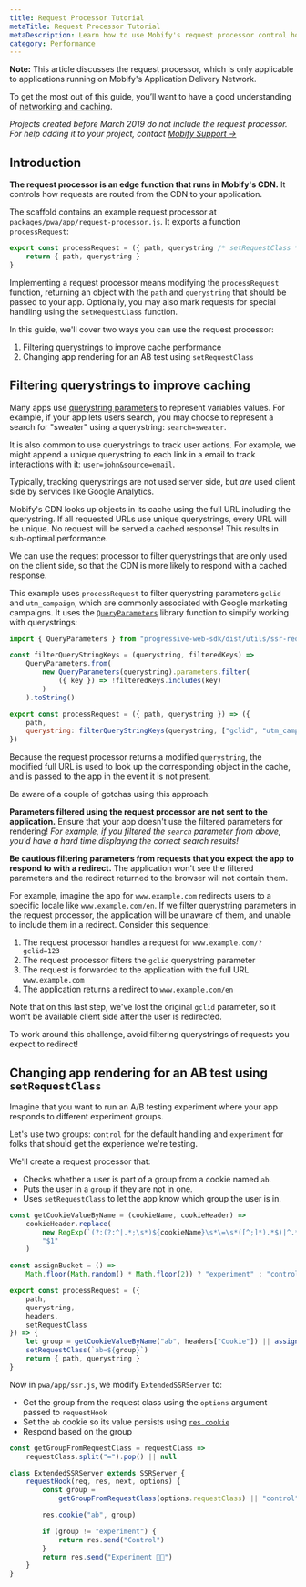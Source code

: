 ```yaml
---
title: Request Processor Tutorial
metaTitle: Request Processor Tutorial
metaDescription: Learn how to use Mobify's request processor control how requests are routed to your app.
category: Performance
---
```


<Callout type="info">

**Note:** This article discusses the request processor, which is only applicable to applications running on Mobify's Application Delivery Network.

To get the most out of this guide, you’ll want to have a good understanding of <a href="https://hpbn.co/" target="_blank">networking and caching</a>.

*Projects created before March 2019 do not include the request processor. For help adding it to your project, contact <a href="https://support.mobify.com/" target="_blank">Mobify Support →</a>*

</Callout>

## Introduction

**The request processor is an edge function that runs in Mobify's CDN.** It controls how requests are routed from the CDN to your application.

The scaffold contains an example request processor at `packages/pwa/app/request-processor.js`. It exports a function `processRequest`:

```javascript
export const processRequest = ({ path, querystring /* setRequestClass */ }) => {
    return { path, querystring }
}
```

Implementing a request processor means modifying the `processRequest` function, returning an object with the `path` and `querystring` that should be passed to your app. Optionally, you may also mark requests for special handling using the `setRequestClass` function.

In this guide, we'll cover two ways you can use the request processor:

1. Filtering querystrings to improve cache performance
2. Changing app rendering for an AB test using `setRequestClass`

## Filtering querystrings to improve caching

Many apps use [querystring parameters](https://developer.mozilla.org/en-US/docs/Web/API/URL/search) to represent variables values. For example, if your app lets users search, you may choose to represent a search for "sweater" using a querystring: `search=sweater`.

It is also common to use querystrings to track user actions. For example, we might append a unique querystring to each link in a email to track interactions with it: `user=john&source=email`.

Typically, tracking querystrings are not used server side, but _are_ used client side by services like Google Analytics.

Mobify's CDN looks up objects in its cache using the full URL including the querystring. If all requested URLs use unique querystrings, every URL will be unique. No request will be served a cached response! This results in sub-optimal performance.

We can use the request processor to filter querystrings that are only used on the client side, so that the CDN is more likely to respond with a cached response.

This example uses `processRequest` to filter querystring parameters `gclid` and `utm_campaign`, which are commonly associated with Google marketing campaigns. It uses the [`QueryParameters`](../../../apis-and-sdks/progressive-web-sdk/utils/ssr-request-processing-utils#module-colon-progressive-web-sdk-slash-dist-slash-utils-slash-ssr-request-processing-utils-dot-QueryParameters) library function to simpify working with querystrings:

```javascript
import { QueryParameters } from "progressive-web-sdk/dist/utils/ssr-request-processing-utils"

const filterQueryStringKeys = (querystring, filteredKeys) =>
    QueryParameters.from(
        new QueryParameters(querystring).parameters.filter(
            ({ key }) => !filteredKeys.includes(key)
        )
    ).toString()

export const processRequest = ({ path, querystring }) => ({
    path,
    querystring: filterQueryStringKeys(querystring, ["gclid", "utm_campaign"])
})
```

Because the request processor returns a modified `querystring`, the modified full URL is used to look up the corresponding object in the cache, and is passed to the app in the event it is not present.

Be aware of a couple of gotchas using this approach:

**Parameters filtered using the request processor are not sent to the application.** Ensure that your app doesn't use the filtered parameters for rendering! _For example, if you filtered the `search` parameter from above, you'd have a hard time displaying the correct search results!_

**Be cautious filtering parameters from requests that you expect the app to respond to with a redirect.** The application won't see the filtered parameters and the redirect returned to the browser will not contain them.

For example, imagine the app for `www.example.com` redirects users to a specific locale like `www.example.com/en`. If we filter querystring parameters in the request processor, the application will be unaware of them, and unable to include them in a redirect. Consider this sequence:

1. The request processor handles a request for `www.example.com/?gclid=123`
2. The request processor filters the `gclid` querystring parameter
3. The request is forwarded to the application with the full URL `www.example.com`
4. The application returns a redirect to `www.example.com/en`

Note that on this last step, we've lost the original `gclid` parameter, so it won't be available client side after the user is redirected.

To work around this challenge, avoid filtering querystrings of requests you expect to redirect!

## Changing app rendering for an AB test using `setRequestClass`

Imagine that you want to run an A/B testing experiment where your app responds to different experiment groups.

Let's use two groups: `control` for the default handling and `experiment` for folks that should get the experience we're testing.

We'll create a request processor that:

- Checks whether a user is part of a group from a cookie named `ab`.
- Puts the user in a `group` if they are not in one.
- Uses `setRequestClass` to let the app know which group the user is in.

```javascript
const getCookieValueByName = (cookieName, cookieHeader) =>
    cookieHeader.replace(
        new RegExp(`(?:(?:^|.*;\s*)${cookieName}\s*\=\s*([^;]*).*$)|^.*$`, "g"),
        "$1"
    )

const assignBucket = () =>
    Math.floor(Math.random() * Math.floor(2)) ? "experiment" : "control"

export const processRequest = ({
    path,
    querystring,
    headers,
    setRequestClass
}) => {
    let group = getCookieValueByName("ab", headers["Cookie"]) || assignBucket()
    setRequestClass(`ab=${group}`)
    return { path, querystring }
}
```

Now in `pwa/app/ssr.js`, we modify `ExtendedSSRServer` to:

- Get the group from the request class using the `options` argument passed to `requestHook`
- Set the `ab` cookie so its value persists using [`res.cookie`](https://expressjs.com/en/4x/api.html#res.cookie)
- Respond based on the group

```javascript
const getGroupFromRequestClass = requestClass =>
    requestClass.split("=").pop() || null

class ExtendedSSRServer extends SSRServer {
    requestHook(req, res, next, options) {
        const group =
            getGroupFromRequestClass(options.requestClass) || "control"

        res.cookie("ab", group)

        if (group != "experiment") {
            return res.send("Control")
        }
        return res.send("Experiment 🐶🧪")
    }
}
```
